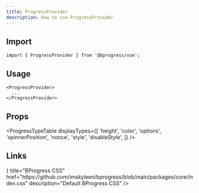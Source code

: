 ```yaml
---
title: ProgressProvider
description: How to use ProgressProvider
---
```



## Import

```tsx
import { ProgressProvider } from '@bprogress/vue';
```

## Usage

```vue
<ProgressProvider>
  ...
</ProgressProvider>
```

## Props

<ProgressTypeTable
  displayTypes={[
    'height',
    'color',
    'options',
    'spinnerPosition',
    'nonce',
    'style',
    'disableStyle',
  ]}
/>

## Links

<Cards>
  <Card
    external
    icon={<SiCsswizardry />}
    title="BProgress CSS"
    href="https://github.com/imskyleen/bprogress/blob/main/packages/core/index.css"
    description="Default BProgress CSS"
  />
</Cards>
